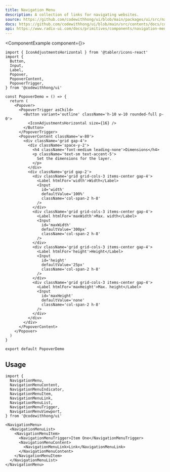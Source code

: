 ```yaml
---
title: Navigation Menu
description: A collection of links for navigating websites.
source: https://github.com/codewithhong/ui/blob/main/packages/ui/src/navigation-menu.tsx
docs: https://github.com/codewithhong/ui/blob/main/src/contents/docs/components/navigation-menu.mdx
api: https://www.radix-ui.com/docs/primitives/components/navigation-menu#api-reference
---
```


<ComponentExample component={<NavigationMenuDemo />}>
  ```tsx
  import { IconAdjustmentsHorizontal } from '@tabler/icons-react'
  import {
    Button,
    Input,
    Label,
    Popover,
    PopoverContent,
    PopoverTrigger,
  } from '@codewithhong/ui'

  const PopoverDemo = () => {
    return (
      <Popover>
        <PopoverTrigger asChild>
          <Button variant='outline' className='h-10 w-10 rounded-full p-0'>
            <IconAdjustmentsHorizontal size={16} />
          </Button>
        </PopoverTrigger>
        <PopoverContent className='w-80'>
          <div className='grid gap-4'>
            <div className='space-y-2'>
              <h4 className='font-medium leading-none'>Dimensions</h4>
              <p className='text-sm text-accent-5'>
                Set the dimensions for the layer.
              </p>
            </div>
            <div className='grid gap-2'>
              <div className='grid grid-cols-3 items-center gap-4'>
                <Label htmlFor='width'>Width</Label>
                <Input
                  id='width'
                  defaultValue='100%'
                  className='col-span-2 h-8'
                />
              </div>
              <div className='grid grid-cols-3 items-center gap-4'>
                <Label htmlFor='maxWidth'>Max. width</Label>
                <Input
                  id='maxWidth'
                  defaultValue='300px'
                  className='col-span-2 h-8'
                />
              </div>
              <div className='grid grid-cols-3 items-center gap-4'>
                <Label htmlFor='height'>Height</Label>
                <Input
                  id='height'
                  defaultValue='25px'
                  className='col-span-2 h-8'
                />
              </div>
              <div className='grid grid-cols-3 items-center gap-4'>
                <Label htmlFor='maxHeight'>Max. height</Label>
                <Input
                  id='maxHeight'
                  defaultValue='none'
                  className='col-span-2 h-8'
                />
              </div>
            </div>
          </div>
        </PopoverContent>
      </Popover>
    )
  }

  export default PopoverDemo
  ```
</ComponentExample>

## Usage

```tsx
import {
  NavigationMenu,
  NavigationMenuContent,
  NavigationMenuIndicator,
  NavigationMenuItem,
  NavigationMenuLink,
  NavigationMenuList,
  NavigationMenuTrigger,
  NavigationMenuViewport,
} from '@codewithhong/ui'
```

```tsx
<NavigationMenu>
  <NavigationMenuList>
    <NavigationMenuItem>
      <NavigationMenuTrigger>Item One</NavigationMenuTrigger>
      <NavigationMenuContent>
        <NavigationMenuLink>Link</NavigationMenuLink>
      </NavigationMenuContent>
    </NavigationMenuItem>
  </NavigationMenuList>
</NavigationMenu>
```
